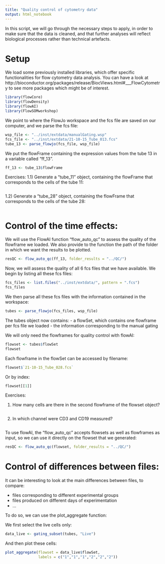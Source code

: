 ```yaml
---
title: "Quality control of cytometry data"
output: html_notebook
---
```


In this script, we will go through the necessary steps to apply, in order to 
make sure that the data is cleaned, and that further analyses will reflect
biological processes rather than technical artefacts.

# Setup

We load some previously installed libraries, which offer specific
functionalities for flow cytometry data analysis. You can have a look at
http://bioconductor.org/packages/release/BiocViews.html#___FlowCytometry
to see more packages which might be of interest.

```r
library(flowCore)
library(flowDensity)
library(flowAI)
library(FlowSOMworkshop)
```

We point to where the FlowJo workspace and the fcs file are saved on our 
computer, and we parse the fcs file:

```r
wsp_file <- "../inst/extdata/manualGating.wsp"
fcs_file <- "../inst/extdata/21-10-15_Tube_013.fcs"
tube_13 <- parse_flowjo(fcs_file, wsp_file)
```

We put the flowFrame containing the expression values from the tube 13
in a variable called "ff_13".

```r
ff_13 <- tube_13$flowFrame
```

Exercises:
1.1) Generate a "tube_11" object, containing the flowFrame that corresponds
to the cells of the tube 11:
```r

```

1.2) Generate a "tube_28" object, containing the flowFrame that corresponds
to the cells of the tube 28:
```r

```


# Control of the time effects:

We will use the FlowAI function "flow_auto_qc" to assess the quality of the
flowframe we loaded. We also provide to the function the path of the 
folder in which we want the results to be plotted.
```r
resQC <- flow_auto_qc(ff_13, folder_results = "../QC/")
```

Now, we will assess the quality of all 6 fcs files that we have available.
We begin by listing all these fcs files:

```r
fcs_files <- list.files("../inst/extdata/", pattern = ".fcs")
fcs_files
```

We then parse all these fcs files with the information contained in the 
workspace:

```r
tubes <- parse_flowjo(fcs_files, wsp_file)
```

The tubes object now contains:
- a flowSet, which contains one flowframe per fcs file we loaded
- the information corresponding to the manual gating

We will only need the flowframes for quality control with flowAI:

```r
flowset <- tubes$flowSet
flowset
```

Each flowframe in the flowSet can be accessed by filename:

```r
flowset$`21-10-15_Tube_028.fcs`
```

Or by index:

```r
flowset[[1]]
```

Exercises:

1) How many cells are there in the second flowframe of the flowset object?
```r

```

2) In which channel were CD3 and CD19 measured?
```r

```

To use flowAI, the "flow_auto_qc" accepts  flowsets as well as flowframes 
as input, so we can use it directly on the flowset that we generated:

```r
resQC <- flow_auto_qc(flowset, folder_results = "../QC/")
```

# Control of differences between files:

It can be interesting to look at the main differences between files, to compare:

- files corresponding to different experimental groups
- files produced on different days of experimentation
- ...

To do so, we can use the plot_aggregate function:

We first select the live cells only:

```r
data_live <- gating_subset(tubes, "Live")
```

And then plot these cells:

```r
plot_aggregate(flowset = data_live$flowSet, 
               labels = c("1","1","1","2","2","2"))
```

